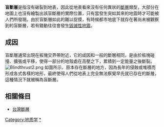 {{noteTA |G1 = Earthquake}}
{{original research|time=2016-02-13T21:10:58+00:00}}
{{unreferenced|time=2016-02-13T21:10:58+00:00}}
'''盲斷層'''是指沒有破裂到地表，因此從地表看來沒有任何異狀的[[斷層|斷層]]類型，大部分在地圖上也沒有繪製出該盲斷層的實際位置，只有當發生突如其來的地震時才可能被人們所發現。由於盲斷層如此的難以捉摸，有時候都市地底下就存在著尚未被觀察到的盲斷層，若有錯動往往會發生[[地震列表|毀滅性地震]]。

== 成因 ==
盲斷層通常出現在板塊交界帶附近，它的成因和一般的斷層相同，是由於板塊碰撞、擴張或平移，使得一部分的地殼處在高壓之下，累積到一定能量之後斷裂。
[[File:Blindthrust2.png|left]]
如圖所示，原本存在斷層的地方，因為長年的侵蝕或堆積而形成各式各樣的地形，最終使得人們從地表上完全無法察覺早先就已存在的斷層，這種情況下就被稱為盲斷層。

== 相關條目 ==
* [[台灣斷層|台灣斷層]]

{{地貌学}}
{{Earthquake}}

[[Category:地质学|Category:地质学]]
[[Category:斷層|*]]
